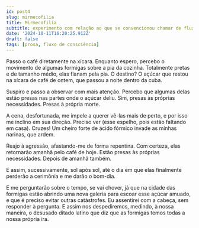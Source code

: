 ```yaml
---
id: post4
slug: mirmecofilia
title: Mirmecofilia
subtitle: experimento com relação ao que se convencionou chamar de fluxo de consciência
date: '2024-10-11T16:20:25.912Z'
draft: false
tags: [prosa, fluxo de consciência]
---
```


Passo o café diretamente na xícara. Enquanto espero, percebo o movimento
de algumas formigas sobre a pia da cozinha. Totalmente pretas e de 
tamanho médio, elas flanam pela pia. O destino? O açúcar que restou 
na xícara de café de ontem, que passou a noite dentro da cuba. 

Suspiro e passo a observar com mais atenção. Percebo que algumas 
delas estão presas nas partes onde o açúcar deliu. Sim, presas 
às próprias necessidades. Presas à própria morte.

A cena, desfortunada, me impele a querer vê-las mais de perto, 
e por isso me inclino em sua direção. Preciso ver (esse espelho, 
pois estão faltando em casa). Cruzes! Um cheiro forte de ácido 
fórmico invade as minhas narinas, que ardem. 

Reajo à agressão, afastando-me de forma repentina. Com certeza, 
elas retornarão amanhã pelo café de hoje. Estão presas às próprias 
necessidades. Depois de amanhã também. 

E assim, sucessivamente, sol após sol, até o dia em que elas 
finalmente perderão a cerimônia e me darão o bom-dia. 

E me perguntarão sobre o tempo, se vai chover, já que na cidade 
das formigas estão abrindo uma nova galeria para escoar 
esse açúcar amuado, e que é preciso evitar outras catástrofes. 
Eu assentirei com a cabeça, sem responder à pergunta. E assim nos 
despediremos, medindo, à nossa maneira, o desusado ditado latino 
que diz que as formigas temos todas a nossa própria ira.

